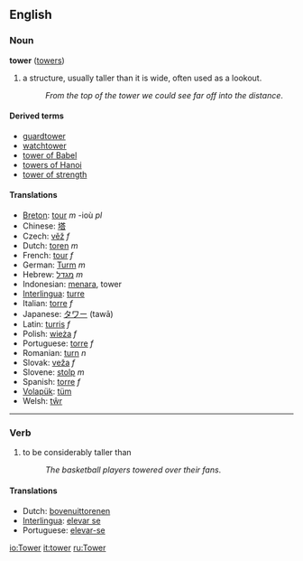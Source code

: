 ==English==
=== Noun ===
'''tower''' ([[towers]])

#a structure, usually taller than it is wide, often used as a lookout.
#:''From the top of the tower we could see far off into the distance''.

==== Derived terms ====
*[[guardtower]]
*[[watchtower]]
*[[tower of Babel]]
*[[towers of Hanoi]]
*[[tower of strength]]

==== Translations ====
*[[Breton]]: [[tour]] ''m'' -ioù ''pl''
*Chinese: [[塔]]
*Czech: [[věž]] ''f''
*Dutch: [[toren]] ''m''
*French: [[tour]] ''f''
*German: [[Turm]] ''m''
*Hebrew: [[מגדל]] ''m''
*Indonesian: [[menara]], tower
*[[Interlingua]]: [[turre]]
*Italian: [[torre]] ''f''
*Japanese: [[タワー]] (tawā)
*Latin: [[turris]] ''f''
*Polish: [[wieża]] ''f''
*Portuguese: [[torre]] ''f''
*Romanian: [[turn]] ''n''
*Slovak: [[veža]] ''f''
*Slovene: [[stolp]] ''m''
*Spanish: [[torre]] ''f''
*[[Volapük]]: [[tüm]]
*Welsh: [[tŵr]]

----

<!-- if it's only ever a verb with "over" it's a phrasal verb and should have its own page -->
=== Verb ===
#to be considerably taller than
#:''The basketball players towered over their fans''.

==== Translations ====
*Dutch: [[bovenuittorenen]]
*[[Interlingua]]: [[elevar se]]
*Portuguese: [[elevar-se]]

[[io:Tower]]
[[it:tower]]
[[ru:Tower]]